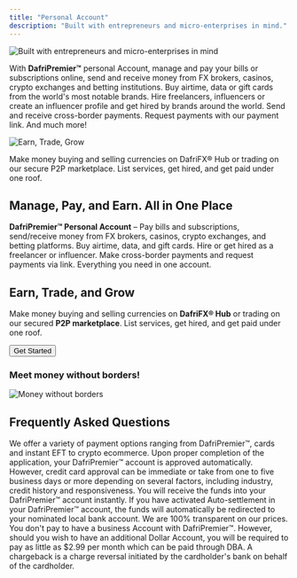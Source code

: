 ```yaml
---
title: "Personal Account"
description: "Built with entrepreneurs and micro-enterprises in mind."
---
```


<img src="/images/built-with-entrepreneurs.png" alt="Built with entrepreneurs and micro-enterprises in mind" />

With **DafriPremier™** personal Account, manage and pay your bills or subscriptions online, send and receive money from FX brokers, casinos, crypto exchanges and betting institutions. Buy airtime, data or gift cards from the world's most notable brands. Hire freelancers, influencers or create an influencer profile and get hired by brands around the world. Send and receive cross-border payments. Request payments with our payment link. And much more!

<img src="/images/earn-trade-grow.png" alt="Earn, Trade, Grow" />

Make money buying and selling currencies on DafriFX® Hub or trading on our secure P2P marketplace. List services, get hired, and get paid under one roof.

## Manage, Pay, and Earn. All in One Place
**DafriPremier™ Personal Account** – Pay bills and subscriptions, send/receive money from FX brokers, casinos, crypto exchanges, and betting platforms. Buy airtime, data, and gift cards. Hire or get hired as a freelancer or influencer. Make cross-border payments and request payments via link. Everything you need in one account.

## Earn, Trade, and Grow
Make money buying and selling currencies on **DafriFX® Hub** or trading on our secured **P2P marketplace**. List services, get hired, and get paid under one roof.

<Button href="/get-started">Get Started</Button>


### Meet money without borders!
<img src="/images/notification.png" alt="Money without borders" />

## Frequently Asked Questions

<AccordionGroup>
  <Accordion title="What forms of payment can you help me accept?">
    We offer a variety of payment options ranging from DafriPremier™, cards and instant EFT to crypto ecommerce.
  </Accordion>

  <Accordion title="How long does the application process take, and what is required?">
    Upon proper completion of the application, your DafriPremier™ account is approved automatically. However, credit card approval can be immediate or take from one to five business days or more depending on several factors, including industry, credit history and responsiveness.
  </Accordion>

  <Accordion title="How long does it take to receive my money after getting paid via DafriPremier™?">
    You will receive the funds into your DafriPremier™ account instantly. If you have activated Auto-settlement in your DafriPremier™ account, the funds will automatically be redirected to your nominated local bank account.
  </Accordion>

  <Accordion title="What is the price of having a business Account with DafriPremier™?">
    We are 100% transparent on our prices. You don't pay to have a business Account with DafriPremier™. However, should you wish to have an additional Dollar Account, you will be required to pay as little as $2.99 per month which can be paid through DBA.
  </Accordion>

  <Accordion title="What is a chargeback?">
    A chargeback is a charge reversal initiated by the cardholder's bank on behalf of the cardholder.
  </Accordion>
</AccordionGroup>